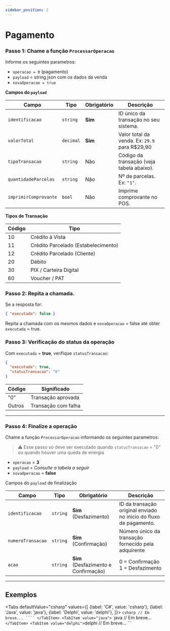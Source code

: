 ```yaml
---
sidebar_position: 2
---
```


# Pagamento

### Passo 1: Chame a função `ProcessarOperacao`

Informe os seguintes parametros:

- `operacao = 0` (pagamento)
- `payload` = string json com os dados da venda
- `novaOperacao = true`

**Campos do `payload`**

| Campo                 | Tipo      | Obrigatório | Descrição                                     |
|-----------------------|-----------|-------------|-----------------------------------------------|
| `identificacao`       | `string`  | **Sim**     | ID único da transação no seu sistema.         |
| `valorTotal`          | `decimal` | **Sim**     | Valor total da venda. Ex: `29.9` para R$29,90 |
| `tipoTransacao`       | `string`  | Não         | Código da transação (veja tabela abaixo).     |
| `quantidadeParcelas`  | `string`  | Não         | Nº de parcelas. Ex: `"1"`.                    |
| `imprimirComprovante` | `bool`    | Não         | Imprime comprovante no POS.                   |

**Tipos de Transação**

| Código | Tipo                                |
|--------|-------------------------------------|
| 10     | Crédito à Vista                     |
| 11     | Crédito Parcelado (Estabelecimento) |
| 12     | Crédito Parcelado (Cliente)         |
| 20     | Débito                              |
| 30     | PIX / Carteira Digital              |
| 60     | Voucher / PAT                       |

### Passo 2: Repita a chamada.

Se a resposta for:

```json
{ "executada": false }
````

Repita a chamada com os mesmos dados e `novaOperacao` = false até obter `executada` = true.

### Passo 3: Verificação do status da operação

Com `executada` = **true**, verifique `statusTransacao`:

```json
{
  "executada": true,
  "statusTransacao": "0"
}
```

| Código | Significado         |
| ------ | ------------------- |
| "0"    | Transação aprovada  |
| Outros | Transação com falha |

---

### Passo 4: Finalize a operação

Chame a função `ProcessarOperacao` informando os seguintes parametros:

> ⚠️ Esse passo só deve ser executado quando `statusTransacao` = "0" ou quando houver uma queda de energia

* `operacao` = **3**
* `payload` = *Consulte a tabela a seguir*
* `novaOperacao` = **false**

Campos do `payload` de finalização

| Campo             | Tipo     | Obrigatório                          | Descrição                                                             |
|-------------------|----------|--------------------------------------|-----------------------------------------------------------------------|
| `identificacao`   | `string` | **Sim** (Desfazimento)               | ID da transação original enviado<br/>no inicio do fluxo de pagamento. |
| `numeroTransacao` | `string` | **Sim** (Confirmação)                | Número único da transação fornecido pela adquirente                   |
| `acao`            | `string` | **Sim** (Desfazimento e Confirmação) | 0 = Confirmação <br/> 1 =   Desfazimento                              |

---

## Exemplos


<Tabs
    defaultValue="csharp"
    values={[
        {label: 'C#', value: 'csharp'},
        {label: 'Java', value: 'java'},
        {label: 'Delphi', value: 'delphi'},
    ]}>
    <TabItem value="csharp">
        ```csharp
        // Em breve...
        ````
    </TabItem>
    <TabItem value="java">
        ```java
        // Em breve...
        ```
    </TabItem>
    <TabItem value="delphi">
        ```delphi
        // Em breve...
        ```
    </TabItem>
</Tabs>